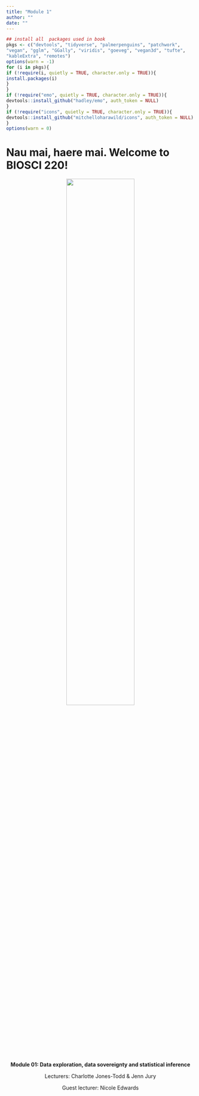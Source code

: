 ```yaml
--- 
title: "Module 1"
author: ""
date: ""
---
```


```r
## install all  packages used in book 
pkgs <- c("devtools", "tidyverse", "palmerpenguins", "patchwork",
"vegan", "gglm", "GGally", "viridis", "goeveg", "vegan3d", "tufte",
"kableExtra", "remotes")
options(warn = -1)
for (i in pkgs){
if (!require(i, quietly = TRUE, character.only = TRUE)){
install.packages(i)
}
}
if (!require("emo", quietly = TRUE, character.only = TRUE)){
devtools::install_github("hadley/emo", auth_token = NULL)
}
if (!require("icons", quietly = TRUE, character.only = TRUE)){
devtools::install_github("mitchelloharawild/icons", auth_token = NULL)
}
options(warn = 0)
```

# Nau mai, haere mai. Welcome to BIOSCI 220! {-}

<center>

![](https://github.com/BIOSCI220/hoiho/blob/main/hoiho_logo_sq_blue.png?raw=true){width=60%}

**Module 01: Data exploration, data sovereignty and statistical inference**

Lecturers: Charlotte Jones-Todd & Jenn Jury

Guest lecturer: Nicole Edwards

</center>


